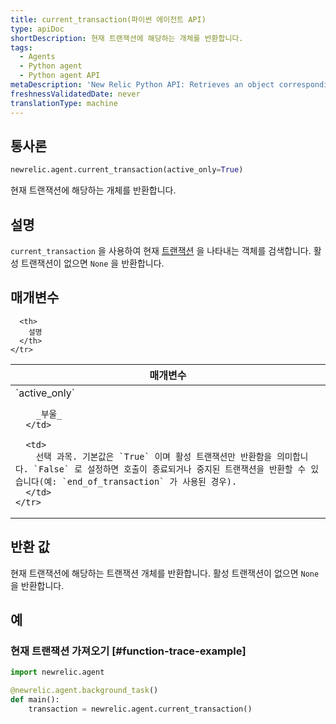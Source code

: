 ```yaml
---
title: current_transaction(파이썬 에이전트 API)
type: apiDoc
shortDescription: 현재 트랜잭션에 해당하는 개체를 반환합니다.
tags:
  - Agents
  - Python agent
  - Python agent API
metaDescription: 'New Relic Python API: Retrieves an object corresponding to the current transaction, which is used by some other calls.'
freshnessValidatedDate: never
translationType: machine
---
```


## 통사론

```py
newrelic.agent.current_transaction(active_only=True)
```

현재 트랜잭션에 해당하는 개체를 반환합니다.

## 설명

`current_transaction` 을 사용하여 현재 [트랜잭션](/docs/accounts-partnerships/education/getting-started-new-relic/glossary#transaction) 을 나타내는 객체를 검색합니다. 활성 트랜잭션이 없으면 `None` 을 반환합니다.

## 매개변수

<table>
  <thead>
    <tr>
      <th width="25%">
        매개변수
      </th>

      <th>
        설명
      </th>
    </tr>
  </thead>

  <tbody>
    <tr>
      <td>
        `active_only`

        _부울_
      </td>

      <td>
        선택 과목. 기본값은 `True` 이며 활성 트랜잭션만 반환함을 의미합니다. `False` 로 설정하면 호출이 종료되거나 중지된 트랜잭션을 반환할 수 있습니다(예: `end_of_transaction` 가 사용된 경우).
      </td>
    </tr>
  </tbody>
</table>

## 반환 값

현재 트랜잭션에 해당하는 트랜잭션 개체를 반환합니다. 활성 트랜잭션이 없으면 `None` 을 반환합니다.

## 예

### 현재 트랜잭션 가져오기 [#function-trace-example]

```py
import newrelic.agent

@newrelic.agent.background_task()
def main():
    transaction = newrelic.agent.current_transaction()
```
